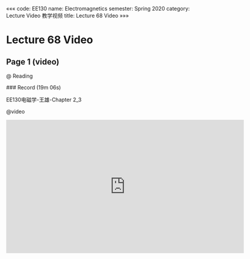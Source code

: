 «««
code: EE130
name: Electromagnetics
semester: Spring 2020
category: Lecture Video 教学视频
title: Lecture 68 Video
»»»

# Lecture 68 Video

## Page 1 (video)

@ Reading

<div class="markdown-body">
### Record (19m 06s)

EE130电磁学-王雄-Chapter 2_3
</div>

@video

<iframe src="https://sbbrisk.com/e/01ug3hkezc8v.html" frameborder=0 marginwidth=0 marginheight=0 scrolling=no width=640 height=360 allowfullscreen></iframe>
